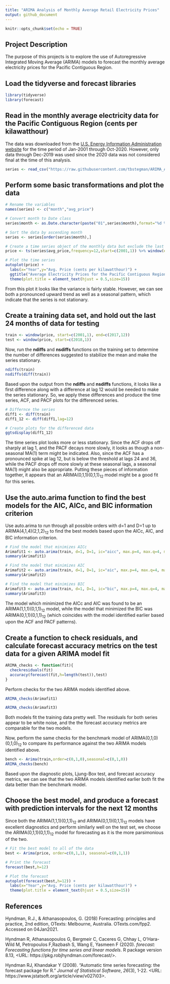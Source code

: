 ```yaml
---
title: "ARIMA Analysis of Monthly Average Retail Electricity Prices"
output: github_document
---
```


```r
knitr::opts_chunk$set(echo = TRUE)
```

## Project Description

The purpose of this projects is to explore the use of Autoregressive Integrated Moving Average (ARIMA) models to forecast the monthly average electricity prices for the Pacific Contiguous Region.

## Load the tidyverse and forecast libraries

```r
library(tidyverse)
library(forecast)
```

## Read in the monthly average electricity data for the Pacific Contiguous Region (cents per kilawatthour)

The data was downloaded from the [U.S. Energy Information Administration website](https://www.eia.gov/electricity/data/browser/#/topic/7?agg=0,1&geo=01&endsec=vg&linechart=ELEC.PRICE.PCC-ALL.M&columnchart=ELEC.PRICE.PCC-ALL.M&map=ELEC.PRICE.PCC-ALL.M&freq=M&ctype=linechart&ltype=pin&rtype=s&pin=&rse=0&maptype=0`) for the time period of Jan-2001 through Oct-2020.  However, only data through Dec-2019 was used since the 2020 data was not considered final at the time of this analysis.

```r
series <- read_csv("https://raw.githubusercontent.com/tbstegman/ARIMA_Analysis_of_Electricity_Prices/main/Average_retail_price_of_electricity_monthly.csv",skip=4)
```

## Perform some basic transformations and plot the data

```r
# Rename the variables
names(series) <- c("month","avg_price")

# Convert month to Date class
series$month <- as.Date.character(paste("01",series$month),format="%d %b %Y")

# Sort the data by ascending month
series <- series[order(series$month),]

# Create a time series object of the monthly data but exclude the last 12 months
price <- ts(series$avg_price,frequency=12,start=c(2001,1)) %>% window(end=c(2019,12))

# Plot the time series
autoplot(price) +
  labs(x="Year",y="Avg. Price (cents per kilawatthour)") +
  ggtitle("Average Electricity Prices for the Pacific Contiguous Region") +
  theme(plot.title = element_text(hjust = 0.5,size=15))
```

From this plot it looks like the variance is fairly stable.  However, we can see both a pronounced upward trend as well as a seasonal pattern, which indicate that the series is not stationary.

## Create a training data set, and hold out the last 24 months of data for testing

```r
train <- window(price, start=c(2001,1), end=c(2017,12))
test <- window(price, start=c(2018,1))
```

Now, run the **ndiffs** and **nsdiffs** functions on the training set to determine the number of differences suggested to stabilize the mean and make the series stationary.

```r
ndiffs(train)
nsdiffs(diff(train))
```

Based upon the output from the **ndiffs** and **nsdiffs** functions, it looks like a first difference along with a difference at lag 12 would be needed to make the series stationary.  So, we apply these differences and produce the time series, ACF, and PACF plots for the differenced series.

```r
# Differnce the series
diff1 <- diff(train)
diff1_12 <- diff(diff1,lag=12)

# Create plots for the differenced data
ggtsdisplay(diff1_12)
```

The time series plot looks more or less stationary.  Since the ACF drops off sharply at lag 1, and the PACF decays more slowly, it looks as though a non-seasonal MA(1) term might be indicated.  Also, since the ACF has a pronounced spike at lag 12, but is below the threshold at lags 24 and 36, while the PACF drops off more slowly at these seasonal lags, a seasonal MA(1) might also be appropriate.  Putting these pieces of information together, it appears that an ARIMA(0,1,1)(0,1,1)<sub>12</sub> model might be a good fit for this series.

## Use the auto.arima function to find the best models for the AIC, AICc, and BIC information criterion

Use auto.arima to run through all possible orders with d=1 and D=1 up to ARIMA(4,1,4)(2,1,2)<sub>12</sub> to find the best models based upon the AICc, AIC, and BIC information criterion.

``` r
# Find the model that minimizes AICc
Arimafit1 <- auto.arima(train, d=1, D=1, ic="aicc", max.p=4, max.q=4, max.order=14, stepwise=F, approximation=F)
summary(Arimafit1)

# Find the model that minimizes AIC
Arimafit2 <- auto.arima(train, d=1, D=1, ic="aic", max.p=4, max.q=4, max.order=14, stepwise=F, approximation=F)
summary(Arimafit2)

# Find the model that minimizes BIC
Arimafit3 <- auto.arima(train, d=1, D=1, ic="bic", max.p=4, max.q=4, max.order=14, stepwise=F, approximation=F)
summary(Arimafit3)
```

The model which minimized the AICc and AIC was found to be an ARIMA(1,1,1)(0,1,1)<sub>12</sub> model, while the model that minimized the BIC was ARIMA(0,1,1)(0,1,1)<sub>12</sub> (which coincides with the model identified earlier based upon the ACF and PACF patterns).

## Create a function to check residuals, and calculate forecast accuracy metrics on the test data for a given ARIMA model fit
```r
ARIMA_checks <- function(fit){
  checkresiduals(fit)
  accuracy(forecast(fit,h=length(test)),test)
}
```

Perform checks for the two ARIMA models identified above.
```r
ARIMA_checks(Arimafit1)
```

```r
ARIMA_checks(Arimafit3)
```

Both models fit the training data pretty well.  The residuals for both series appear to be white noise, and the the forecast accuracy metrics are comparable for the two models.

Now, perform the same checks for the benchmark model of ARIMA(0,1,0)(0,1,0)<sub>12</sub> to compare its performance against the two ARIMA models identified above.
```r
bench <- Arima(train,order=c(0,1,0),seasonal=c(0,1,0))
ARIMA_checks(bench)
```

Based upon the diagnostic plots, Ljung-Box test, and forecast accuracy metrics, we can see that the two ARIMA models identified earlier both fit the data better than the benchmark model.

## Choose the best model, and produce a forecast with prediction intervals for the next 12 months

Since both the ARIMA(1,1,1)(0,1,1)<sub>12</sub> and ARIMA(0,1,1)(0,1,1)<sub>12</sub> models have excellent diagnostics and perform similarly well on the test set, we choose the ARIMA(0,1,1)(0,1,1)<sub>12</sub> model for forecasting as it is the more parsimonious of the two.

```r
# Fit the best model to all of the data
best <- Arima(price, order=c(0,1,1), seasonal=c(0,1,1))

# Print the forecast
forecast(best,h=12)

# Plot the forecast
autoplot(forecast(best,h=12)) +
  labs(x="Year",y="Avg. Price (cents per kilawatthour)") +
  theme(plot.title = element_text(hjust = 0.5,size=15))
```


## References

Hyndman, R.J., & Athanasopoulos, G. (2018) Forecasting: principles and practice, 2nd edition, OTexts: Melbourne, Australia. OTexts.com/fpp2. Accessed on 04Jan2021.

Hyndman R, Athanasopoulos G, Bergmeir C, Caceres G, Chhay L, O'Hara-Wild M, Petropoulos F,Razbash S, Wang E, Yasmeen F (2020). _forecast: Forecasting functions for time series and linear models_. R package version 8.13, <URL: https://pkg.robjhyndman.com/forecast/>.

Hyndman RJ, Khandakar Y (2008). “Automatic time series forecasting: the forecast package for R.” _Journal of Statistical Software_, *26*(3), 1-22. <URL: https://www.jstatsoft.org/article/view/v027i03>.
